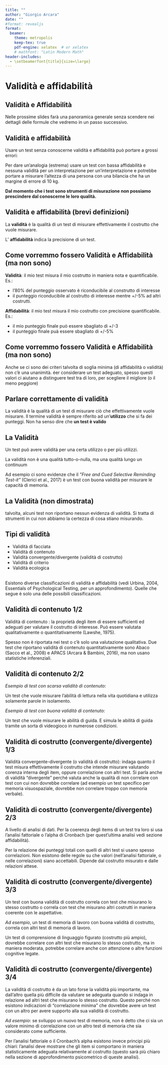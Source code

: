 ```yaml
---
title: ""
author: "Giorgio Arcara"
date: ""
#format: revealjs
format:
  beamer:
    theme: metropolis
    keep-tex: true
    pdf-engine: xelatex  # or xelatex
    # mathfont: "Latin Modern Math"
header-includes:
  - \setbeamerfont{title}{size=\large}
---
```


<!-- the section below is shown only if rendering is beamer from latex. (and format:revealjs is commmented) -->

::: {.content-visible when-format="beamer"}
```{=latex}
% TITLE SLIDES
\title{Metodi Statistici per la Neuropsicologia Forense\\ \vspace{1em} \small \emph{4a. Validità e affidabilità (teoria)}}
\author{Giorgio Arcara,\\ Università di Padova \\ IRCCS San Camillo, Venezia}

\titlegraphic{

\vspace*{7cm}
\includegraphics[scale=0.15]{Figures/LogoSanCamilloIRCCS_Unipd_alpha.png}
\hfill \includegraphics[scale=0.15]{Figures/CC_license_3_0.png}
}
\maketitle
```
:::

# Validità e affidabilità

## Validità e Affidabilità

```{=latex}
\small
\begin{columns}
\column{0.8\textwidth}
Validità e affidabilità sono due qualità fondamentali dei test (non solo didatticamente).
\column{0.2\textwidth}
\begin{figure}
\includegraphics[scale=0.05]{Figures/triangle.png}
\end{figure}
\end{columns}

\vfill

```
Nelle prossime slides farà una panoramica generale senza scendere nei dettagli delle formule che vedremo in un passo successivo.

## Validità e affidabilità
Usare un test senza conoscerne validità e affidabilità può portare a grossi errori:


Per dare un'analogia (estrema) usare un test con bassa affidabilità e nessuna validità per un interpretazione per un’interpretazione e potrebbe portare a misurare l’altezza di una persona con una bilancia che ha un margine di errore di 10 kg.

**Dal momento che i test sono strumenti di misurazione non possiamo prescindere dal conoscerne le loro qualità.**


## Validità e affidabilità (brevi definizioni)

La **validità** è la qualità di un test di misurare effettivamente il costrutto che vuole misurare.

L’ **affidabilità** indica la precisione di un test.




## Come vorremmo fossero Validità e Affidabilità (ma non sono)
**Validità**: il mio test misura il mio costrutto in maniera nota e quantificabile. Es.:

- l’80% del punteggio osservato è riconducibile al construtto di interesse
- il punteggio riconducibile al costrutto di interesse mentre +/-5% ad altri costrutti.

\vfill
\pause

**Affidabilità**: il mio test misura il mio costrutto con precisione quantificabile. Es.:

- il mio punteggio finale può essere sbagliato di +/-3
- il punteggio finale puà essere sbagliato di +/-5%

## Come vorremmo fossero Validità e Affidabilità (ma non sono)
Anche se ci sono dei criteri talvolta di soglia minima (di affidabilità o validità) non c'è una unanimità. 
éer considerare un test adeguato, spesso questi valori ci aiutano a distinguere test tra di loro, per scegliere il migliore (o il meno peggiore)

\vfill

```{=latex}
\begin{center}
\begin{tikzpicture}[baseline=(current bounding box.center)]


% : peggio - meglio
\node[anchor=west] at (0, 1) {\small \parbox{3cm}{\emph{Peggiore Affidabilità \\e/o Validità}}};
\node[anchor=east] at (10, 1) {\small \parbox{3cm}{\emph{Migliore Affidabilità \\e/o Validità}}};


\node[anchor=west] at (0, -1.2) {\textbf{Peggio}};
\node[anchor=east] at (10, -1.2) {\textbf{Meglio}};
\draw[thick] (1.5, -1.2) -- (8.5, -1.2);

\end{tikzpicture}
\end{center}
```

## Parlare correttamente di validità

La validità è la qualità di un test di misurare ciò che effettivamente vuole misurare. Il termine validità è sempre riferito ad un’**utilizzo** che si fa dei punteggi.
\vfill \pause
Non ha senso dire che **un test è valido**
\vfill \pause

```{=latex}
\begin{center}
\tikz[baseline=(t.base)]{
  \node[inner sep=0pt, outer sep=0pt, anchor=base] (t)
    {\emph{"usa questo test! è stato validato!"}};
  \draw[red, thick] ([yshift=0.4em]t.south west) -- ([yshift=0.4em]t.south east);
}
\end{center}
```

## La Validità
Un test può avere validità per una certa utilizzo o per più utilizzi.

La validità non è una qualità tutto-o-nulla, ma una qualità lungo un continuum

Ad esempio ci sono evidenze che il _”Free and Cued Selective Reminding Test-it”_ (Clerici et al., 2017) è un test con buona validità per misurare le capacità di memoria.

## La Validità (non dimostrata)

talvolta, alcuni test non riportano nessun evidenza di validità. Si tratta di strumenti in cui non abbiamo la certezza di cosa stiano misurando.

## Tipi di validità

- Validità di facciata
- Validità di contenuto
- Validità convergente/divergente (validità di costrutto) 
- Validità di criterio
- Validità ecologica

<br>
Esistono diverse classificazioni di validità e affidabilità (vedi Urbina, 2004, Essentials of Psychological Testing, per un approfondimento). Quelle che segue è solo una delle possibili classificazioni.

## Validità di contenuto 1/2

Validità di contenuto : la proprietà degli item di essere sufficienti ed adeguati per valutare il costrutto di interesse. Può essere valutata qualitativamente o quantitativamente (Lawshe, 1975).

\vfill

Spesso non è riportata nei test o c’è solo una valutazione qualitativa. Due test che riportano validità di contenuto quantitativamente sono Abaco (Sacco et al., 2008) e APACS (Arcara & Bambini, 2016), ma non usano statistiche inferenziali.

## Validità di contenuto 2/2

_Esempio di test con scarsa validità di contenuto_:

Un test che vuole misurare l’abilità di lettura nella vita quotidiana e utilizza solamente parole in isolamento.

\vfill
_Esempio di test con buona validità di contenuto:_

Un test che vuole misurare le abilità di guida. E simula le abilità di guida tramite un sorta di videogioco in numerose condizioni.

## Validità di costrutto (convergente/divergente) 1/3
Validità convergente-divergente (o validità di costrutto): indaga quanto il test misura effettivamente il costrutto che intende misurare valutando corenza interna degli item, oppure correlazione con altri test.
Si parla anche di validità “divergente” perché valuta anche la qualità di non correlare con test con cui non dovrebbe correlare (ad esempio un test specifico per memoria visuospaziale, dovrebbe non correlare troppo con memoria verbale).

## Validità di costrutto (convergente/divergente) 2/3
A livello di analisi di dati.
Per la coerenza degli items di un test tra loro si usa l’analisi fattoriale o l’alpha di Cronbach (per quest’ultima analisi vedi sezione affidabilità).

\vfill

Per la relazione dei punteggi totali con quelli di altri test si usano spesso correlazioni.
Non esistono delle regole su che valori (nell’analisi fattoriale, o nelle correlazioni) siano accettabili. Dipende dal costrutto misurato e dalle relazioni attese.

## Validità di costrutto (convergente/divergente) 3/3

Un test con buona validità di costrutto correla con test che misurano lo stesso costrutto o correla con test che misurano altri costrutti in maniera coerente con le aspettative.


_Ad esempio_, un test di memoria di lavoro con buona validità di costrutto, correla con altri test di memoria di lavoro. 

Un test di comprensione di linguaggio figurato (costrutto più ampio), dovrebbe correlare con altri test che misurano lo stesso costrutto, ma in maniera moderata, potrebbe correlare anche con attenzione o altre funzioni cognitive legate.

## Validità di costrutto (convergente/divergente) 3/4

La validità di costrutto è da un lato forse la validità più importante, ma dall’altro quella più difficile da valutare se adeguata quando si indaga in relazione ad altri test che misurano lo stesso costrutto. Questo perché non esistono indicazioni di “correlazione minima” che dovrebbe avere un test con un altro per avere supporto alla sua validità di costrutto.


_Ad esempio_: se sviluppo un nuovo test di memoria, non è detto che ci sia un valore minimo di correlazione con un altro test di memoria che sia considerato come sufficiente.


Per l’analisi fattoriale o il Cronbach’s alpha esistono invece principi più chiari: l’analisi deve mostrare che gli item si comportano in maniera statisticamente adeguata relativamente al costrutto (questo sarà più chiaro nella sezione di approfondimento psicometrico di queste analisi).

